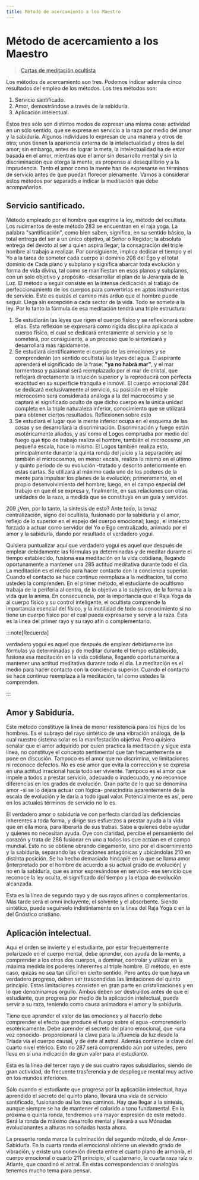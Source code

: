 ```yaml
---
title: Método de acercamiento a los Maestro
---
```


# Método de acercamiento a los Maestro

> [Cartas de meditación ocultista](/cartas-meditacion-ocultista/carta8#métodos-de-acercamiento-a-los-maestros-y-resultados-obtenidos)

Los métodos de acercamiento son tres. Podemos indicar además cinco resultados del empleo de los métodos. Los tres métodos son:

1. Servicio santificado.
2. Amor, demostrándose a través de la sabiduría.
3. Aplicación intelectual.

Estos tres sólo son distintos modos de expresar una misma cosa: actividad en un sólo sentido, que se expresa en servicio a la raza por medio del amor y la sabiduría. Algunos individuos lo expresan de una manera y otros de otra; unos tienen la apariencia externa de la intelectualidad y otros la del amor; sin embargo, antes de lograr la meta, la intelectualidad ha de estar basada en el amor, mientras que el amor sin desarrollo mental y sin la discriminación que otorga la mente, es propenso al desequilibrio y a la imprudencia. Tanto el amor como la mente han de expresarse en términos de servicio antes de que puedan florecer plenamente. Vamos a considerar estos métodos por separado e indicar la meditación que debe acompañarlos.

## Servicio santificado.

Método empleado por el hombre que esgrime la ley, método del ocultista. Los rudimentos de este método <Pin lang="en">283</Pin> se encuentran en el raja yoga. La palabra "santificación", como bien saben, significa, en su sentido básico, la total entrega del ser a un único objetivo, al Señor o Regidor; la absoluta entrega del devoto al ser a quien aspira llegar; la consagración del triple hombre al trabajo a realizar. Por consiguiente, implica dedicar el tiempo y el Yo a la tarea de someter cada cuerpo al dominio <Pin lang="es">208</Pin> del Ego y el total dominio de Cada plano y subplano y significa abarcar toda evolución y forma de vida divina, tal como se manifiestan en esos planos y subplanos, con un solo objetivo y propósito -desarrollar el plan de la Jerarquía de la Luz. El método a seguir consiste en la intensa dedicación al trabajo de perfeccionamiento de los cuerpos para convertirlos en aptos instrumentos de servicio. Éste es quizás el camino más arduo que el hombre puede seguir. Llega sin excepción a cada sector de la vida. Todo se somete a la ley. Por lo tanto la fórmula de esa meditación tendrá una triple estructura:

1. Se estudiarán las leyes que rigen el cuerpo físico y se reflexionará sobre ellas. Esta reflexión se expresará como rígida disciplina aplicada al cuerpo físico, el cual se dedicará enteramente al servicio y se lo someterá, por consiguiente, a un proceso que lo sintonizará y desarrollará más rápidamente.
2. Se estudiará científicamente el cuerpo de las emociones y se comprenderán (en sentido ocultista) las leyes del agua. El aspirante aprenderá el significado de la frase: **"ya no habrá mar"**, y el mar tormentoso y pasional será reemplazado por el mar de cristal, que reflejará directamente la intuición superior y la reproducirá con perfecta exactitud en su superficie tranquila e inmóvil. El cuerpo emocional <Pin lang="en">284</Pin> se dedicará exclusivamente al servicio, su posición en el triple microcosmo será considerada análoga a la del macrocosmo y se captará el significado oculto de que dicho cuerpo es la única unidad completa en la triple naturaleza inferior, conocimiento que se utilizará para obtener ciertos resultados. Reflexionen sobre esto
3. Se estudiará el lugar que la mente inferior ocupa en el esquema de las cosas y se desarrollará la discriminación. Discriminación y fuego están esotéricamente aliados, y así como el Logos comprueba por medio del fuego qué tipo de trabajo realiza el hombre, también el microcosmo ,en pequeña escala, hace lo mismo. El Logos también realiza esto, principalmente durante la quinta ronda del juicio y la separación; así también el microcosmos, en menor escala, realiza lo mismo en el último y quinto período de su evolución -tratado y descrito anteriormente en estas cartas. Se utilizará al máximo cada uno de los poderes de la mente para impulsar los planes de la evolución; primeramente, en el propio desenvolvimiento del hombre; luego, en el campo especial del trabajo en que él se expresa y, finalmente, en sus relaciones con otras unidades de la raza, a medida que se constituye en un guía y servidor.

<p>
<Pin lang="es">209</Pin> ¿Ven, por lo tanto, la síntesis de esto? Ante todo, la tenaz centralización, signo del ocultista, fusionado por la sabiduría y el amor, reflejo de lo superior en el espejo del cuerpo emocional; luego, el intelecto forzado a actuar como servidor del Yo o Ego centralizado, animado por el amor y la sabiduría, dando por resultado el verdadero yogui.
</p>

Quisiera puntualizar aquí que verdadero yogui es aquel que después de emplear debidamente las fórmulas ya determinadas y de meditar durante el tiempo establecido, fusiona esa meditación en la vida cotidiana, llegando oportunamente a mantener una <Pin lang="en">285</Pin> actitud meditativa durante todo el día. La meditación es el medio para hacer contacto con la conciencia superior. Cuando el contacto se hace continuo reemplaza a la meditación, tal como ustedes la comprenden. En el primer método, el estudiante de ocultismo trabaja de la periferia al centro, de lo objetivo a lo subjetivo, de la forma a la vida que la anima. En consecuencia, por la importancia que el Raja Yoga da al cuerpo físico y su control inteligente, el ocultista comprende la importancia esencial del físico, y la inutilidad de todo su conocimiento si no tiene un cuerpo físico por el cual pueda expresarse y servir a la raza. Ésta es la línea del primer rayo y su rayo afín o complementario.

:::note[Recuerda]

verdadero yogui es aquel que después de emplear debidamente las fórmulas ya determinadas y de meditar durante el tiempo establecido, fusiona esa meditación en la vida cotidiana, llegando oportunamente a mantener una actitud meditativa durante todo el día. La meditación es el medio para hacer contacto con la conciencia superior. Cuando el contacto se hace continuo reemplaza a la meditación, tal como ustedes la comprenden.

:::

## Amor y Sabiduría.

Este método constituye la línea de menor resistencia para los hijos de los hombres. Es el subrayo del rayo sintético de una vibración análoga, de la cual nuestro sistema solar es la manifestación objetiva. Pero quisiera señalar que el amor adquirido por quien practica la meditación y sigue esta línea, no constituye el concepto sentimental que tan frecuentemente se pone en discusión. Tampoco es el amor que no discrimina, ve limitaciones ni reconoce defectos. No es ese amor que evita la corrección y se expresa en una actitud irracional hacia todo ser viviente. Tampoco es el amor que impele a todos a prestar servicio, adecuado o inadecuado, y no reconoce diferencias en los grados de evolución. Gran parte de lo que se denomina amor -si se lo dejara actuar con lógica- prescindiría aparentemente de la escala de evolución y le daría a todo igual valor. Potencialmente es así, pero en los actuales términos de servicio no lo es.

El verdadero amor o sabiduría ve con perfecta claridad las deficiencias inherentes a toda forma, y dirige sus esfuerzos a prestar ayuda a la vida que en ella mora, para liberarla de sus trabas. Sabe a quienes debe ayudar y quienes no necesitan ayuda. Oye con claridad, percibe el pensamiento del corazón y trata de <Pin lang="en">286</Pin> fusionar en uno a todos los que actúan en el campo mundial. Esto no se obtiene obrando ciegamente, sino por el discernimiento y la sabiduría, separando las vibraciones antagónicas y ubicándolas <Pin lang="es">210</Pin> en distinta posición. Se ha hecho demasiado hincapié en lo que se llama amor (interpretado por el hombre de acuerdo a su actual grado de evolución) y no en la sabiduría, que es amor expresándose en servicio- ese servicio que reconoce la ley oculta, el significado del tiempo y la etapa de evolución alcanzada.

Esta es la línea de segundo rayo y de sus rayos afines o complementarios. Más tarde será el omni incluyente, el solvente y el absorbente. Siendo sintético, puede seguírselo indistintamente en la línea del Raja Yoga o en la del Gnóstico cristiano.

## Aplicación intelectual.

Aquí el orden se invierte y el estudiante, por estar frecuentemente polarizado en el cuerpo mental, debe aprender, con ayuda de la mente, a comprender a los otros dos cuerpos, a dominar, controlar y utilizar en la máxima medida los poderes inherentes al triple hombre. El método, en este caso, quizás no sea tan difícil en cierto sentido. Pero antes de que haya un verdadero progreso, deben ser trascendidas las limitaciones del quinto principio. Estas limitaciones consisten en gran parte en cristalizaciones y en lo que denominamos orgullo. Ambos deben ser destruidos antes de que el estudiante, que progresa por medio de la aplicación intelectual, pueda servir a su raza, teniendo como causa animadora el amor y la sabiduría.

Tiene que aprender el valor de las emociones y al hacerlo debe comprender el efecto que produce el fuego sobre el agua -comprenderlo esotéricamente. Debe aprender el secreto del plano emocional, que -una vez conocido- proporcionará la clave para la afluencia de luz desde la Tríada vía el cuerpo causal, y de éste al astral. Además contiene la clave del cuarto nivel etérico. Esto no <Pin lang="en">287</Pin> será comprendido aún por ustedes, pero lleva en sí una indicación de gran valor para el estudiante.

Esta es la línea del tercer rayo y de sus cuatro rayos subsidiarios, siendo de gran actividad, de frecuente trasferencia y de despliegue mental muy activo en los mundos inferiores.

Sólo cuando el estudiante que progresa por la aplicación intelectual, haya aprendido el secreto del quinto plano, llevará una vida de servicio santificado, fusionando así los tres caminos. Hay que llegar a la síntesis, aunque siempre se ha de mantener el colorido o tono fundamental. En la próxima o quinta ronda, tendremos una mayor expresión de este método. Será la ronda de máximo desarrollo mental y llevará a sus Mónadas evolucionantes a alturas no soñadas hasta ahora.

La presente ronda marca la culminación del segundo método, el de Amor-Sabiduría. En la cuarta ronda el emocional obtiene un elevado grado de vibración, y existe una conexión directa entre el cuarto plano de armonía, el cuerpo emocional o cuarto <Pin lang="es">211</Pin> principio, el cuaternario, la cuarta raza raíz o Atlante, que coordinó el astral. En estas correspondencias o analogías tenemos mucho tema para pensar.
